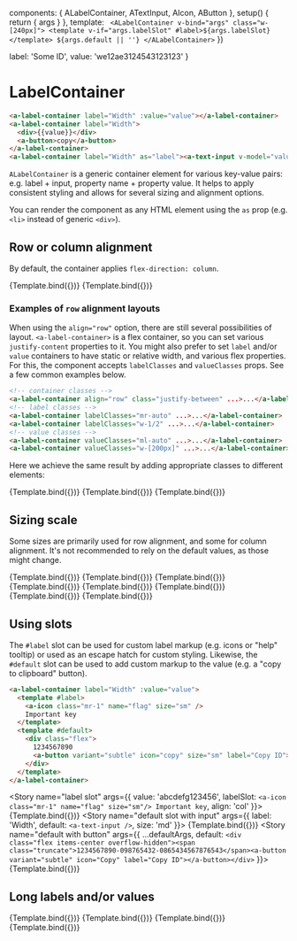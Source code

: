 
<Meta title="Components/LabelContainer" component={ALabelContainer} />

  components: { ALabelContainer, ATextInput, AIcon, AButton },
  setup() {
    return { args }
  },
  template: `
  <ALabelContainer v-bind="args" class="w-[240px]">
  <template v-if="args.labelSlot" #label>${args.labelSlot}</template>
  ${args.default || ''}
  </ALabelContainer>`
})

  label: 'Some ID',
  value: 'we12ae3124543123123'
}

# LabelContainer

```html
<a-label-container label="Width" :value="value"></a-label-container>
<a-label-container label="Width">
  <div>{{value}}</div>
  <a-button>copy</a-button>
</a-label-container>
<a-label-container label="Width" as="label"><a-text-input v-model="value" /></a-label-container>
```

`ALabelContainer` is a generic container element for various key-value pairs:
e.g. label + input, property name + property value.
It helps to apply consistent styling and allows for several sizing and alignment options.

You can render the component as any HTML element using the `as` prop (e.g. `<li>` instead of generic `<div>`).

<ArgsTable of={ALabelContainer} />

## Row or column alignment

By default, the container applies `flex-direction: column`.

<Canvas isColumn="true">
  <Story
    name="row"
    args={{
      ...defaultArgs,
      labelClasses: 'w-1/3',
      align: 'row'
    }}>
    {Template.bind({})}
  </Story>
  <Story
    name="col"
    args={{
      ...defaultArgs,
      align: 'col'
    }}>
    {Template.bind({})}
  </Story>
</Canvas>

### Examples of `row` alignment layouts

When using the `align="row"` option, there are still several possibilities of layout.
`<a-label-container>` is a flex container, so you can set various `justify-content`
properties to it.
You might also prefer to set `label` and/or `value` containers to have static or relative
width, and various flex properties. For this, the component accepts `labelClasses` and `valueClasses` props.
See a few common examples below.

```html
<!-- container classes -->
<a-label-container align="row" class="justify-between" ...>...</a-label-container>
<!-- label classes -->
<a-label-container labelClasses="mr-auto" ...>...</a-label-container>
<a-label-container labelClasses="w-1/2" ...>...</a-label-container>
<!-- value classes -->
<a-label-container valueClasses="ml-auto" ...>...</a-label-container>
<a-label-container valueClasses="w-[200px]" ...>...</a-label-container>
```

Here we achieve the same result by adding appropriate classes to different elements:

<Canvas isColumn="true">
  <Story
    name="row justify-between"
    args={{
      label: 'class',
      value: 'justify-between',
      class: 'justify-between',
      align: 'row'
    }}>
    {Template.bind({})}
  </Story>
  <Story
    name="row label classes"
    args={{
      label: 'labelClasses',
      value: 'mr-auto',
      labelClasses: 'mr-auto',
      align: 'row'
    }}>
    {Template.bind({})}
  </Story>
  <Story
    name="row value classes"
    args={{
      label: 'valueClasses',
      value: 'ml-auto',
      valueClasses: 'ml-auto',
      align: 'row'
    }}>
    {Template.bind({})}
  </Story>
</Canvas>

## Sizing scale

Some sizes are primarily used for row alignment, and some for column alignment.
It's not recommended to rely on the default values, as those might change.

<Canvas isColumn="true">
  <Story
    name="xs row"
    args={{
      ...defaultArgs,
      size: 'xs',
      align: 'row',
      labelClasses: 'w-1/3'
    }}>
    {Template.bind({})}
  </Story>
  <Story
    name="sm row"
    args={{
      ...defaultArgs,
      size: 'sm',
      align: 'row',
      labelClasses: 'w-1/3'
    }}>
    {Template.bind({})}
  </Story>
  <Story
    name="md row"
    args={{
      ...defaultArgs,
      size: 'md',
      align: 'row',
      labelClasses: 'w-1/3'
    }}>
    {Template.bind({})}
  </Story>
  <Story
    name="lg row"
    args={{
      ...defaultArgs,
      size: 'lg',
      align: 'row',
      labelClasses: 'w-1/3'
    }}>
    {Template.bind({})}
  </Story>
</Canvas>

<Canvas isColumn="true">
  <Story
    name="xs col"
    args={{
      ...defaultArgs,
      size: 'xs',
      align: 'col'
    }}>
    {Template.bind({})}
  </Story>
  <Story
    name="sm col"
    args={{
      ...defaultArgs,
      size: 'sm',
      align: 'col'
    }}>
    {Template.bind({})}
  </Story>
  <Story
    name="md col"
    args={{
      ...defaultArgs,
      size: 'md',
      align: 'col'
    }}>
    {Template.bind({})}
  </Story>
  <Story
    name="lg col"
    args={{
      ...defaultArgs,
      size: 'lg',
      align: 'col'
    }}>
    {Template.bind({})}
  </Story>
</Canvas>

## Using slots

The `#label` slot can be used for custom label markup (e.g. icons or "help" tooltip)
or used as an escape hatch for custom styling.
Likewise, the `#default` slot can be used to add custom markup to the value (e.g. a "copy to clipboard" button).

```html
<a-label-container label="Width" :value="value">
  <template #label>
    <a-icon class="mr-1" name="flag" size="sm" />
    Important key
  </template>
  <template #default>
    <div class="flex">
      1234567890
      <a-button variant="subtle" icon="copy" size="sm" label="Copy ID"></a-button>
    </div>
  </template>
</a-label-container>
```

<Story
  name="label slot"
  args={{
    value: 'abcdefg123456',
    labelSlot: `<a-icon class="mr-1" name="flag" size="sm"/> Important key`,
    align: 'col'
  }}>
  {Template.bind({})}
</Story>
<Story
  name="default slot with input"
  args={{
    label: 'Width',
    default: `<a-text-input />`,
    size: 'md'
  }}>
  {Template.bind({})}
</Story>
<Story
  name="default with button"
  args={{
    ...defaultArgs,
    default: `<div class="flex items-center overflow-hidden"><span class="truncate">1234567890-098765432-0865434567876543</span><a-button variant="subtle" icon="Copy" label="Copy ID"></a-button></div>`
  }}>
  {Template.bind({})}
</Story>

## Long labels and/or values

<Canvas isColumn="true">
  <Story
    name="long label"
    args={{
      ...defaultArgs,
      label: 'A very long and boring label that goes onto the next line',
      align: 'row',
      labelClasses: 'w-1/3'
    }}>
    {Template.bind({})}
  </Story>
  <Story
    name="long value"
    args={{
      ...defaultArgs,
      value: 'A very long and boring value that goes onto the next line',
      align: 'row',
      labelClasses: 'w-1/3'
    }}>
    {Template.bind({})}
  </Story>
  <Story
    name="long label col"
    args={{
      ...defaultArgs,
      label: 'A very long and boring label that goes onto the next line',
      align: 'col'
    }}>
    {Template.bind({})}
  </Story>
  <Story
    name="long value col"
    args={{
      ...defaultArgs,
      value: 'A very long and boring value that goes onto the next line',
      align: 'col'
    }}>
    {Template.bind({})}
  </Story>
</Canvas>
